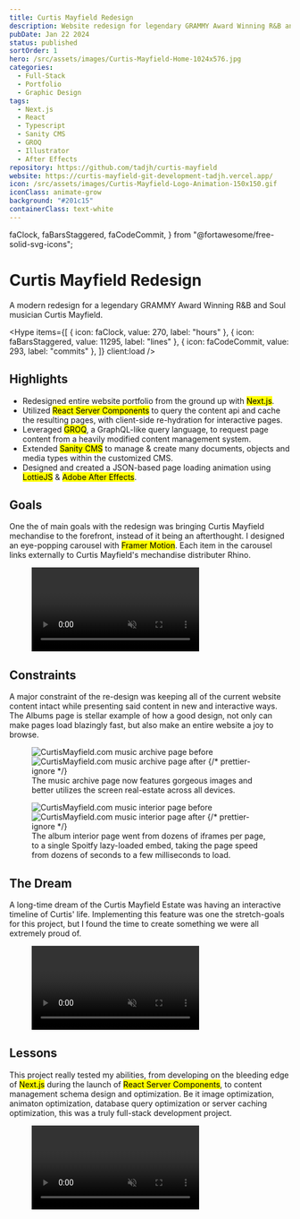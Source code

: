 ```yaml
---
title: Curtis Mayfield Redesign
description: Website redesign for legendary GRAMMY Award Winning R&B and Soul musician Curtis Mayfield.
pubDate: Jan 22 2024
status: published
sortOrder: 1
hero: /src/assets/images/Curtis-Mayfield-Home-1024x576.jpg
categories:
  - Full-Stack
  - Portfolio
  - Graphic Design
tags:
  - Next.js
  - React
  - Typescript
  - Sanity CMS
  - GROQ
  - Illustrator
  - After Effects
repository: https://github.com/tadjh/curtis-mayfield
website: https://curtis-mayfield-git-development-tadjh.vercel.app/
icon: /src/assets/images/Curtis-Mayfield-Logo-Animation-150x150.gif
iconClass: animate-grow
background: "#201c15"
containerClass: text-white
---
```


  faClock,
  faBarsStaggered,
  faCodeCommit,
} from "@fortawesome/free-solid-svg-icons";

# Curtis Mayfield Redesign

A modern redesign for a legendary GRAMMY Award Winning R&B and Soul musician Curtis Mayfield.

<Hype
  items={[
    { icon: faClock, value: 270, label: "hours" },
    { icon: faBarsStaggered, value: 11295, label: "lines" },
    { icon: faCodeCommit, value: 293, label: "commits" },
  ]}
  client:load
/>

## Highlights

- Redesigned entire website portfolio from the ground up with <mark>Next.js</mark>.
- Utilized <mark>React Server Components</mark> to query the content api and cache the resulting pages, with client-side re-hydration for interactive pages.
- Leveraged <mark>GROQ</mark>, a GraphQL-like query language, to request page content from a heavily modified content management system.
- Extended <mark>Sanity CMS</mark> to manage & create many documents, objects and media types within the customized CMS.
- Designed and created a JSON-based page loading animation using <mark>LottieJS</mark> & <mark>Adobe After Effects</mark>.

## Goals

One the of main goals with the redesign was bringing Curtis Mayfield mechandise to the forefront, instead of it being an afterthought. I designed an eye-popping carousel with <mark>Framer Motion</mark>. Each item in the carousel links externally to Curtis Mayfield's mechandise distributer Rhino.

<figure>
  <Video autoplay muted loop class="animate-fadeInView" media={merchCarousel} />
  {/* prettier-ignore */}
  <figcaption>A responsive carousel built with accessibility in mind.</figcaption>
</figure>

## Constraints

A major constraint of the re-design was keeping all of the current website content intact while presenting said content in new and interactive ways. The Albums page is stellar example of how a good design, not only can make pages load blazingly fast, but also make an entire website a joy to browse.

<figure>
  <BeforeAfter client:visible>
    <Image
      src={musicArchiveBefore}
      alt="CurtisMayfield.com music archive page before"
      slot="before"
    />
    <Image
      src={musicArchive}
      alt="CurtisMayfield.com music archive page after"
      slot="after"
    />
  </BeforeAfter>
  {/* prettier-ignore */}
  <figcaption>The music archive page now features gorgeous images and better utilizes the screen real-estate across all devices.</figcaption>
</figure>

<figure>
  <BeforeAfter client:visible>
    <Image
      src={musicSingleBefore}
      alt="CurtisMayfield.com music interior page before"
      slot="before"
    />
    <Image
      src={musicSingle}
      alt="CurtisMayfield.com music interior page after"
      slot="after"
    />
  </BeforeAfter>
  {/* prettier-ignore */}
  <figcaption>The album interior page went from dozens of iframes per page, to a single Spoitfy lazy-loaded embed, taking the page speed from dozens of seconds to a few milliseconds to load.</figcaption>
</figure>

## The Dream

A long-time dream of the Curtis Mayfield Estate was having an interactive timeline of Curtis' life. Implementing this feature was one the stretch-goals for this project, but I found the time to create something we were all extremely proud of.

<figure>
  <Video autoplay muted loop class="animate-fadeInView" media={timelineVideo} />
  {/* prettier-ignore */}
  <figcaption>A rich click-thru timeline of Curtis' life and legendary career.</figcaption>
</figure>

## Lessons

This project really tested my abilities, from developing on the bleeding edge of <mark>Next.js</mark> during the launch of <mark>React Server Components</mark>, to content management schema design and optimization. Be it image optimization, animaton optimization, database query optimization or server caching optimization, this was a truly full-stack development project.

<figure>
  <Video
    autoplay
    muted
    loop
    class="animate-fadeInView"
    media={animationsVideo}
  />
  {/* prettier-ignore */}
  <figcaption>Smooth 60 fps animations made with GPU accelerated CSS and highly performant Javascript.</figcaption>
</figure>
